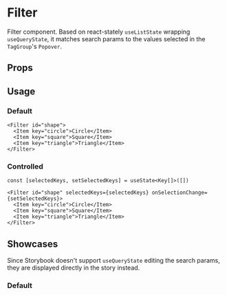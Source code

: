
<Meta of={FilterStories} />

# Filter

Filter component. Based on react-stately `useListState` wrapping `useQueryState`, it matches search params to the values selected in the `TagGroup`'s  `Popover`.

## Props

<Controls />

## Usage

### Default

```tsx
<Filter id="shape">
  <Item key="circle">Circle</Item>
  <Item key="square">Square</Item>
  <Item key="triangle">Triangle</Item>
</Filter>
```

### Controlled

```tsx
const [selectedKeys, setSelectedKeys] = useState<Key[]>([])

<Filter id="shape" selectedKeys={selectedKeys} onSelectionChange={setSelectedKeys}>
  <Item key="circle">Circle</Item>
  <Item key="square">Square</Item>
  <Item key="triangle">Triangle</Item>
</Filter>
```

## Showcases

Since Storybook doesn't support `useQueryState` editing the search params, they are displayed directly in the story instead.

### Default

<Canvas of={FilterStories.Default} />
